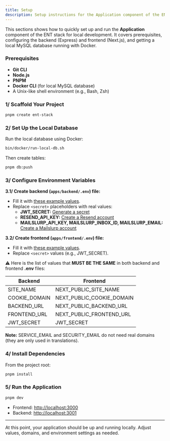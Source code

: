 ```yaml
---
title: Setup
description: Setup instructions for the Application component of the ENT Stack.
---
```


This sections shows how to quickly set up and run the **Application** component of the ENT stack for local development. It covers prerequisites, configuring the backend (Express) and frontend (Next.js), and getting a local MySQL database running with Docker.

### Prerequisites

- **Git CLI**
- **Node.js**
- **PNPM**
- **Docker CLI** (for local MySQL database)
- A Unix-like shell environment (e.g., Bash, Zsh)

### 1/ Scaffold Your Project

```bash
pnpm create ent-stack
```

### 2/ Set Up the Local Database

Run the local database using Docker:

```bash
bin/docker/run-local-db.sh
```

Then create tables:

```bash
pnpm db:push
```

### 3/ Configure Environment Variables

**3.1/ Create backend (`apps/backend/.env`) file:**
- Fill it with [these example values](/ent-stack-docs-private/env.backend.txt).
- Replace `<secret>` placeholders with real values:
  - **JWT_SECRET:** [Generate a secret](https://jwtsecret.com/generate)
  - **RESEND_API_KEY:** [Create a Resend account](https://resend.com/signup)
  - **MAILSLURP_API_KEY, MAILSLURP_INBOX_ID, MAILSLURP_EMAIL:** [Create a Mailslurp account](https://app.mailslurp.com/sign-up)

**3.2/ Create frontend (`apps/frontend/.env`) file:**
- Fill it with [these example values](/ent-stack-docs-private/env.frontend.txt).
- Replace `<secret>` values (e.g., JWT_SECRET).

⚠️ Here is the list of values that **MUST BE THE SAME** in both backend and frontend **.env** files:

| Backend       | Frontend                  |
|---------------|---------------------------|
| SITE_NAME     | NEXT_PUBLIC_SITE_NAME     |
| COOKIE_DOMAIN | NEXT_PUBLIC_COOKIE_DOMAIN |
| BACKEND_URL   | NEXT_PUBLIC_BACKEND_URL   |
| FRONTEND_URL  | NEXT_PUBLIC_FRONTEND_URL  |
| JWT_SECRET    | JWT_SECRET                |

**Note:** SERVICE_EMAIL and SECURITY_EMAIL do not need real domains (they are only used in translations).

### 4/ Install Dependencies

From the project root:

```bash
pnpm install
```

### 5/ Run the Application

```bash
pnpm dev
```

- Frontend: [http://localhost:3000](http://localhost:3000)
- Backend: [http://localhost:3001](http://localhost:3001)

---

At this point, your application should be up and running locally. Adjust values, domains, and environment settings as needed.